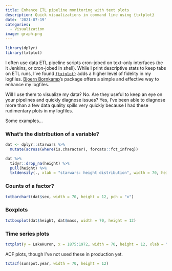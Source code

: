 ```yaml
---
title: Enhance ETL pipeline monitoring with text plots
description: Quick visualizations in command line using {txtplot} 
date: '2021-07-19'
categories:
  - Visualization
image: graph.png
---
```


```r
library(dplyr)
library(txtplot)
```

I often use data ETL pipeline scripts cron-jobed on text-only interfaces (be it Jenkins, or cron-jobed in shell). While I print descriptive stats to keep tabs on ETL runs, I've found [`{txtplot}`](https://cran.r-project.org/web/packages/txtplot/index.html) adds a higher level of fidelity in my logfiles. [Bjoern Bornkamp](https://www.rdocumentation.org/collaborators/name/Bjoern%20Bornkamp)'s package offers a simple and effective way to enhance my logfiles.

Will I use them to visualize my data? No. Are they useful to keep an eye on your pipelines and quickly diagnose issues? Yes, I've been able to diagnose more than a few data quality spills very quickly because I had these rudimentary plots in my logfiles.

Some examples...

### What's the distribution of a variable?

```r
dat <- dplyr::starwars %>% 
  mutate(across(where(is.character), forcats::fct_infreq))

dat %>%
  tidyr::drop_na(height) %>% 
  pull(height) %>% 
  txtdensity(., xlab = "starwars: height distribution", width = 70, height = 12, pch = "o")
```

### Counts of a factor?

```r
txtbarchart(dat$sex, width = 70, height = 12, pch = "x")
```

### Boxplots

```r
txtboxplot(dat$height, dat$mass, width = 70, height = 12)
```

### Time series plots

```r
txtplot(y = LakeHuron, x = 1875:1972, width = 70, height = 12, xlab = "year", ylab = "level")
```

ACF plots, though I've not used these in production yet.

```r
txtacf(sunspot.year, width = 70, height = 12)
```
